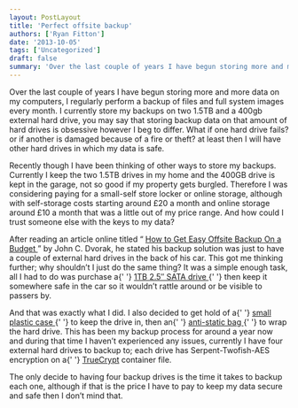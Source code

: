 ```yaml
---
layout: PostLayout
title: 'Perfect offsite backup'
authors: ['Ryan Fitton']
date: '2013-10-05'
tags: ['Uncategorized']
draft: false
summary: 'Over the last couple of years I have begun storing more and more data on my computers, I regularly perform a backup of files and full system images every month. I currently store my backups on two 1.5TB and a 400gb external hard drive, you may say that storing backup data on that amount of [&amp;hellip;]'
---
```


<p>
  Over the last couple of years I have begun storing more and more data on my computers, I regularly
  perform a backup of files and full system images every month. I currently store my backups on two
  1.5TB and a 400gb external hard drive, you may say that storing backup data on that amount of hard
  drives is obsessive however I beg to differ. What if one hard drive fails? or if another is
  damaged because of a fire or theft? at least then I will have other hard drives in which my data
  is safe.
</p>
<p>
  Recently though I have been thinking of other ways to store my backups. Currently I keep the two
  1.5TB drives in my home and the 400GB drive is kept in the garage, not so good if my property gets
  burgled. Therefore I was considering paying for a small-self store locker or online storage,
  although with self-storage costs starting around £20 a month and online storage around £10 a month
  that was a little out of my price range. And how could I trust someone else with the keys to my
  data?
</p>
<p>
  After reading an article online titled &#8220;
  <a href="http://www.pcmag.com/article2/0,2817,2383122,00.asp">
    How to Get Easy Offsite Backup On a Budget
  </a>
  &#8221; by John C. Dvorak, he stated his backup solution was just to have a couple of external
  hard drives in the back of his car. This got me thinking further; why shouldn&#8217;t I just do
  the same thing? It was a simple enough task, all I had to do was purchase a{' '}
  <a href="http://www.amazon.co.uk/gp/product/B005DVJJWQ/ref=as_li_ss_tl?ie=UTF8&amp;camp=1634&amp;creative=19450&amp;creativeASIN=B005DVJJWQ&amp;linkCode=as2&amp;tag=ryanfittoncou-21">
    1TB 2.5&#8243; SATA drive
  </a>{' '}
  then keep it somewhere safe in the car so it wouldn&#8217;t rattle around or be visible to passers
  by.
</p>
<p>
  And that was exactly what I did. I also decided to get hold of a{' '}
  <a href="http://www.amazon.co.uk/gp/product/B0051Y0BEK/ref=as_li_ss_tl?ie=UTF8&amp;camp=1634&amp;creative=19450&amp;creativeASIN=B0051Y0BEK&amp;linkCode=as2&amp;tag=ryanfittoncou-21">
    small plastic case
  </a>{' '}
  to keep the drive in, then an{' '}
  <a href="http://www.amazon.co.uk/gp/product/B00EYPER56/ref=as_li_ss_tl?ie=UTF8&amp;camp=1634&amp;creative=19450&amp;creativeASIN=B00EYPER56&amp;linkCode=as2&amp;tag=ryanfittoncou-21">
    anti-static bag
  </a>{' '}
  to wrap the hard drive. This has been my backup process for around a year now and during that time
  I haven&#8217;t experienced any issues, currently I have four external hard drives to backup to;
  each drive has Serpent-Twofish-AES encryption on a{' '}
  <a href="http://www.truecrypt.org/">TrueCrypt</a> container file.
</p>
<p>
  The only decide to having four backup drives is the time it takes to backup each one, although if
  that is the price I have to pay to keep my data secure and safe then I don&#8217;t mind that.
</p>
